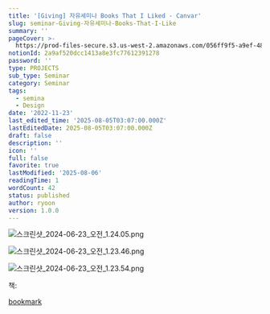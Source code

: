 ```yaml
---
title: '[Giving] 자유세미나 Books That I Liked - Canvar'
slug: seminar-Giving-자유세미나-Books-That-I-Like
summary: ''
pageCover: >-
  https://prod-files-secure.s3.us-west-2.amazonaws.com/056ff9f5-a9ef-486f-8acb-9eef51d06a2d/b68d6922-2779-41a7-9aea-258337af3497/%E1%84%89%E1%85%B3%E1%84%8F%E1%85%B3%E1%84%85%E1%85%B5%E1%86%AB%E1%84%89%E1%85%A3%E1%86%BA_2024-06-23_%E1%84%8B%E1%85%A9%E1%84%8C%E1%85%A5%E1%86%AB_1.20.32.png?X-Amz-Algorithm=AWS4-HMAC-SHA256&X-Amz-Content-Sha256=UNSIGNED-PAYLOAD&X-Amz-Credential=ASIAZI2LB4666DJXNCDL%2F20250806%2Fus-west-2%2Fs3%2Faws4_request&X-Amz-Date=20250806T110204Z&X-Amz-Expires=3600&X-Amz-Security-Token=IQoJb3JpZ2luX2VjEDsaCXVzLXdlc3QtMiJHMEUCIQDnp0M9ZSWb7aLyq2SizShFAY%2BDbwTN44dY1oKO8u6pDgIgauGAlOU5dEbZ0Hy8HCbMI8WBS8TkLA9%2BJFWe2KMOT2gq%2FwMIdBAAGgw2Mzc0MjMxODM4MDUiDLb3Kn5J3VkXSkxOoircA1QbP%2BcbxCI67dWU5FnJdj%2B3sYr57WKcbEOlobF9FC8mtk6a8m4AmIUBjEUb0l57aLmIeMiO1mN%2FeGv3ISuH2Gx97cJ1LNVhZONHsXcJS%2Bk8g56ozVOzSZdZIQ9IXYyTiBCzCKlulXUylzqATnw6thMlv%2B4tqs%2FiRuYodZEWeY1NjhSfxuE%2Bd%2Bftjw2%2FGbGoHSgvcWnSnVC0gCFvJ3B8G0NQIPoX1pq25m%2Fs9wyIDKFDfITDszr3aNvIvQDn5vpD8GQKvb3l2n6j3qVh6RH%2BWepOmyk3u1VzPt279u%2B4jUMF%2Bhw4tO7BG0ScKLAM1ZvQjCovFAqdva94TaSun7rtMwfHNX6iCILxpXjWAaJ3QmttZwVppIlm%2BUiqB%2FQQ4K2aEHXHZQougPYZSywXgi6%2B9GIM0%2FjExGiG26S3o52iDCwZu1p3zzgS7dYSO0Rsjzaz0nv%2FPGw0Y81T0cXsChGZK1W5Pp5Lw88vF%2Fcp%2FS4L6Fq%2BL%2BhKgrRv6p74B61Z6ZTyWs1h7z13Y9QIov57EXTpCghJjPcQMlssoMWksWULX%2FcnwPUK5PqZyjNw92pfITGgT94FCb6TGLI176ND0fMa2vIqRA1L7jrCiZUvF9cuEIGVs3%2F1Z325r0QETOppMP%2FrzMQGOqUBNNv69GCMUJ%2B5gC3sij4%2BRS38GCSQQkeSErTGvfQ%2Fcrkr3YvoPPZcg5LvznKwuAcFU7eS64i6sivtPOK64zm%2FHJ2UFXlIwgP6YmynJBf%2F96pkMvLgdP%2FBuW5wMAMwErOqGrNyj34gBk8stObos1ANgwVkSy2072MEKCF4oa9fH%2FshC7EKkFj7hhp%2FM0Z%2FZGHV%2B%2BXkCyDl5vmVX2j%2FcbDAzcahO%2FUm&X-Amz-Signature=b3589bfb24d3654d7f4d599b5085f5fe1ae3f19cd33e5899ed81e15d99ea2604&X-Amz-SignedHeaders=host&x-amz-checksum-mode=ENABLED&x-id=GetObject
notionId: 2a9af520dcc1413a8e3fc77612391278
password: ''
type: PROJECTS
sub_type: Seminar
category: Seminar
tags:
  - semina
  - Design
date: '2022-11-23'
last_edited_time: '2025-08-05T03:07:00.000Z'
lastEditedDate: 2025-08-05T03:07:00.000Z
draft: false
description: ''
icon: ''
full: false
favorite: true
lastModified: '2025-08-06'
readingTime: 1
wordCount: 42
status: published
author: ryoon
version: 1.0.0
---
```


![스크린샷_2024-06-23_오전_1.24.05.png](https://prod-files-secure.s3.us-west-2.amazonaws.com/056ff9f5-a9ef-486f-8acb-9eef51d06a2d/ce83ceb9-40a5-4af7-b5b0-69e60de9abc5/%E1%84%89%E1%85%B3%E1%84%8F%E1%85%B3%E1%84%85%E1%85%B5%E1%86%AB%E1%84%89%E1%85%A3%E1%86%BA_2024-06-23_%E1%84%8B%E1%85%A9%E1%84%8C%E1%85%A5%E1%86%AB_1.24.05.png?X-Amz-Algorithm=AWS4-HMAC-SHA256&X-Amz-Content-Sha256=UNSIGNED-PAYLOAD&X-Amz-Credential=ASIAZI2LB466Q4CV6RC4%2F20250806%2Fus-west-2%2Fs3%2Faws4_request&X-Amz-Date=20250806T110405Z&X-Amz-Expires=3600&X-Amz-Security-Token=IQoJb3JpZ2luX2VjEDkaCXVzLXdlc3QtMiJIMEYCIQDTkVRSO6iobMWOork37k0wkKN22uMhUxe%2F7FbwJzvmZAIhALv97Rbska%2BCxQhD7pSRP4eQp9HwjpnseklST96kS86ZKv8DCHIQABoMNjM3NDIzMTgzODA1IgyIr9F78RzAQLmzFbIq3AO4Mfg4mZ9j5e0kuLRnnV%2Bwk5Tr4ajB4%2BXAYkfC8Cn6fOKB%2F5vK%2BperlMM4r5D7HotpUEtEOjuP1uzlQ8nVD5UTSWFcXG6li7elniPCkIKjBRnF9%2B9CYLJaed7xPABTop%2BQ%2BE7z5bQYTt30U2zw4BY%2FlhydC%2BozAb3WxXiyS1zrS47QnhVN%2FCgHaneGYV6xyHp%2BHClcgypGzuubBupfQenMuj0Riom902qC1MZvS%2FEo96tOzVu3T8hHHXbbgjvaQhmiyMeBI1QBzmpwlcVKfggjrFSossbFkx2M14z%2Fk7fwtbYE4ewrjzaEJ630sY807xNOwqBOwd%2FAMlSPwRt%2F2JMnYN1fywWAp7t9mBTGEni0sI4zpvH7w6F10YmWmtt1HgEKK3NQHxEZ9578dMIn7DtHuHIAy7YheyAtugDoonwiPW0Y79mkZliykQf%2FJ8hK5uimg%2FKozSphcx9QPnyujju8Wa99%2By1sWpSr%2F%2Bvy0RWDeP1sTQ9Gb9uZJGn%2F4JcetfZST7W0e8HAWRq0mcktfhaFo9ZXmUFZiTVevwv2xxCTGkDcH1vyBLEzzjglmzMFAIVMGuDP%2FWONk%2FK8Ld19sIiO%2FPrMLOiztUZwfa6YalH5VR%2BcKFSte5Cw3Gi43DCGpMzEBjqkAXMpv9PniWbDYd36xDagvNh05wCYM2o%2FsszO4oIrYmzQLkzeW%2F2ko0bLxQDKI7aRkFqIgpeYksKdQhPJ%2B7G9IScMrQajNNvijx7hG2yoHAmjwE2kvoZwgCA%2BcfNi2Y1PeCqVHAA2ED4GT4VZfNKuXZm0BP8d62otYhso0f3gvSyYybnZ4NTscrBm%2BGf8B9EbevA6VVly3g8exaUK7yRs2t%2FkltsD&X-Amz-Signature=55d8cdbe6b58c8fe3795de8ed411af63f51c502cf986a031722e29bb0995cccf&X-Amz-SignedHeaders=host&x-amz-checksum-mode=ENABLED&x-id=GetObject)


![스크린샷_2024-06-23_오전_1.23.46.png](https://prod-files-secure.s3.us-west-2.amazonaws.com/056ff9f5-a9ef-486f-8acb-9eef51d06a2d/f1dd1829-0027-43a0-aaf8-158419cdf1e6/%E1%84%89%E1%85%B3%E1%84%8F%E1%85%B3%E1%84%85%E1%85%B5%E1%86%AB%E1%84%89%E1%85%A3%E1%86%BA_2024-06-23_%E1%84%8B%E1%85%A9%E1%84%8C%E1%85%A5%E1%86%AB_1.23.46.png?X-Amz-Algorithm=AWS4-HMAC-SHA256&X-Amz-Content-Sha256=UNSIGNED-PAYLOAD&X-Amz-Credential=ASIAZI2LB466Q4CV6RC4%2F20250806%2Fus-west-2%2Fs3%2Faws4_request&X-Amz-Date=20250806T110405Z&X-Amz-Expires=3600&X-Amz-Security-Token=IQoJb3JpZ2luX2VjEDkaCXVzLXdlc3QtMiJIMEYCIQDTkVRSO6iobMWOork37k0wkKN22uMhUxe%2F7FbwJzvmZAIhALv97Rbska%2BCxQhD7pSRP4eQp9HwjpnseklST96kS86ZKv8DCHIQABoMNjM3NDIzMTgzODA1IgyIr9F78RzAQLmzFbIq3AO4Mfg4mZ9j5e0kuLRnnV%2Bwk5Tr4ajB4%2BXAYkfC8Cn6fOKB%2F5vK%2BperlMM4r5D7HotpUEtEOjuP1uzlQ8nVD5UTSWFcXG6li7elniPCkIKjBRnF9%2B9CYLJaed7xPABTop%2BQ%2BE7z5bQYTt30U2zw4BY%2FlhydC%2BozAb3WxXiyS1zrS47QnhVN%2FCgHaneGYV6xyHp%2BHClcgypGzuubBupfQenMuj0Riom902qC1MZvS%2FEo96tOzVu3T8hHHXbbgjvaQhmiyMeBI1QBzmpwlcVKfggjrFSossbFkx2M14z%2Fk7fwtbYE4ewrjzaEJ630sY807xNOwqBOwd%2FAMlSPwRt%2F2JMnYN1fywWAp7t9mBTGEni0sI4zpvH7w6F10YmWmtt1HgEKK3NQHxEZ9578dMIn7DtHuHIAy7YheyAtugDoonwiPW0Y79mkZliykQf%2FJ8hK5uimg%2FKozSphcx9QPnyujju8Wa99%2By1sWpSr%2F%2Bvy0RWDeP1sTQ9Gb9uZJGn%2F4JcetfZST7W0e8HAWRq0mcktfhaFo9ZXmUFZiTVevwv2xxCTGkDcH1vyBLEzzjglmzMFAIVMGuDP%2FWONk%2FK8Ld19sIiO%2FPrMLOiztUZwfa6YalH5VR%2BcKFSte5Cw3Gi43DCGpMzEBjqkAXMpv9PniWbDYd36xDagvNh05wCYM2o%2FsszO4oIrYmzQLkzeW%2F2ko0bLxQDKI7aRkFqIgpeYksKdQhPJ%2B7G9IScMrQajNNvijx7hG2yoHAmjwE2kvoZwgCA%2BcfNi2Y1PeCqVHAA2ED4GT4VZfNKuXZm0BP8d62otYhso0f3gvSyYybnZ4NTscrBm%2BGf8B9EbevA6VVly3g8exaUK7yRs2t%2FkltsD&X-Amz-Signature=f041c1cd069637d7c1dd15c015c3f05b4bcbb6a82bb3a66889c16870803784e3&X-Amz-SignedHeaders=host&x-amz-checksum-mode=ENABLED&x-id=GetObject)


![스크린샷_2024-06-23_오전_1.23.54.png](https://prod-files-secure.s3.us-west-2.amazonaws.com/056ff9f5-a9ef-486f-8acb-9eef51d06a2d/0a8e9606-dc70-4ddc-8968-5fa991a67820/%E1%84%89%E1%85%B3%E1%84%8F%E1%85%B3%E1%84%85%E1%85%B5%E1%86%AB%E1%84%89%E1%85%A3%E1%86%BA_2024-06-23_%E1%84%8B%E1%85%A9%E1%84%8C%E1%85%A5%E1%86%AB_1.23.54.png?X-Amz-Algorithm=AWS4-HMAC-SHA256&X-Amz-Content-Sha256=UNSIGNED-PAYLOAD&X-Amz-Credential=ASIAZI2LB466Q4CV6RC4%2F20250806%2Fus-west-2%2Fs3%2Faws4_request&X-Amz-Date=20250806T110405Z&X-Amz-Expires=3600&X-Amz-Security-Token=IQoJb3JpZ2luX2VjEDkaCXVzLXdlc3QtMiJIMEYCIQDTkVRSO6iobMWOork37k0wkKN22uMhUxe%2F7FbwJzvmZAIhALv97Rbska%2BCxQhD7pSRP4eQp9HwjpnseklST96kS86ZKv8DCHIQABoMNjM3NDIzMTgzODA1IgyIr9F78RzAQLmzFbIq3AO4Mfg4mZ9j5e0kuLRnnV%2Bwk5Tr4ajB4%2BXAYkfC8Cn6fOKB%2F5vK%2BperlMM4r5D7HotpUEtEOjuP1uzlQ8nVD5UTSWFcXG6li7elniPCkIKjBRnF9%2B9CYLJaed7xPABTop%2BQ%2BE7z5bQYTt30U2zw4BY%2FlhydC%2BozAb3WxXiyS1zrS47QnhVN%2FCgHaneGYV6xyHp%2BHClcgypGzuubBupfQenMuj0Riom902qC1MZvS%2FEo96tOzVu3T8hHHXbbgjvaQhmiyMeBI1QBzmpwlcVKfggjrFSossbFkx2M14z%2Fk7fwtbYE4ewrjzaEJ630sY807xNOwqBOwd%2FAMlSPwRt%2F2JMnYN1fywWAp7t9mBTGEni0sI4zpvH7w6F10YmWmtt1HgEKK3NQHxEZ9578dMIn7DtHuHIAy7YheyAtugDoonwiPW0Y79mkZliykQf%2FJ8hK5uimg%2FKozSphcx9QPnyujju8Wa99%2By1sWpSr%2F%2Bvy0RWDeP1sTQ9Gb9uZJGn%2F4JcetfZST7W0e8HAWRq0mcktfhaFo9ZXmUFZiTVevwv2xxCTGkDcH1vyBLEzzjglmzMFAIVMGuDP%2FWONk%2FK8Ld19sIiO%2FPrMLOiztUZwfa6YalH5VR%2BcKFSte5Cw3Gi43DCGpMzEBjqkAXMpv9PniWbDYd36xDagvNh05wCYM2o%2FsszO4oIrYmzQLkzeW%2F2ko0bLxQDKI7aRkFqIgpeYksKdQhPJ%2B7G9IScMrQajNNvijx7hG2yoHAmjwE2kvoZwgCA%2BcfNi2Y1PeCqVHAA2ED4GT4VZfNKuXZm0BP8d62otYhso0f3gvSyYybnZ4NTscrBm%2BGf8B9EbevA6VVly3g8exaUK7yRs2t%2FkltsD&X-Amz-Signature=2e377bc004197838f9789cf85bca2bc8ec545f147a0f0a19bb1126067defd6f5&X-Amz-SignedHeaders=host&x-amz-checksum-mode=ENABLED&x-id=GetObject)


책: 


[bookmark](https://product.kyobobook.co.kr/detail/S000000780676)


